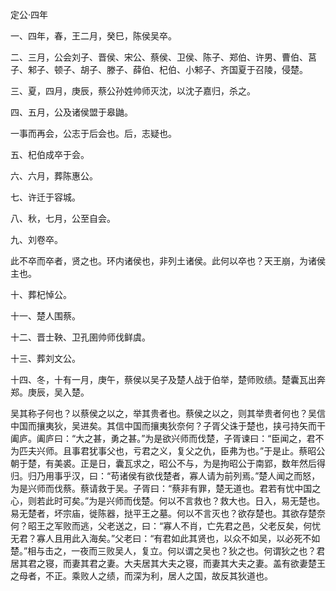

定公·四年

一、四年，春，王二月，癸巳，陈侯吴卒。

二、三月，公会刘子、晋侯、宋公、蔡侯、卫侯、陈子、郑伯、许男、曹伯、莒子、邾子、顿子、胡子、滕子、薛伯、杞伯、小邾子、齐国夏于召陵，侵楚。

三、夏，四月，庚辰，蔡公孙姓帅师灭沈，以沈子嘉归，杀之。

四、五月，公及诸侯盟于皋鼬。

一事而再会，公志于后会也。后，志疑也。

五、杞伯成卒于会。

六、六月，葬陈惠公。

七、许迁于容城。

八、秋，七月，公至自会。

九、刘卷卒。

此不卒而卒者，贤之也。环内诸侯也，非列土诸侯。此何以卒也？天王崩，为诸侯主也。

十、葬杞悼公。

十一、楚人围蔡。

十二、晋士鞅、卫孔圉帅师伐鲜虞。

十三、葬刘文公。

十四、冬，十有一月，庚午，蔡侯以吴子及楚人战于伯举，楚师败绩。楚囊瓦出奔郑。庚辰，吴入楚。

吴其称子何也？以蔡侯之以之，举其贵者也。蔡侯之以之，则其举贵者何也？吴信中国而攘夷狄，吴进矣。其信中国而攘夷狄奈何？子胥父诛于楚也，挟弓持矢而干阖庐。阖庐曰：“大之甚，勇之甚。”为是欲兴师而伐楚，子胥谏曰：“臣闻之，君不为匹夫兴师。且事君犹事父也，亏君之义，复父之仇，臣弗为也。”于是止。蔡昭公朝于楚，有美裘。正是日，囊瓦求之，昭公不与，为是拘昭公于南郢，数年然后得归。归乃用事乎汉，曰：“苟诸侯有欲伐楚者，寡人请为前列焉。”楚人闻之而怒，为是兴师而伐蔡。蔡请救于吴。子胥曰：“蔡非有罪，楚无道也。君若有忧中国之心，则若此时可矣。”为是兴师而伐楚。何以不言救也？救大也。日入，易无楚也。易无楚者，坏宗庙，徙陈器，挞平王之墓。何以不言灭也？欲存楚也。其欲存楚奈何？昭王之军败而逃，父老送之，曰：“寡人不肖，亡先君之邑，父老反矣，何忧无君？寡人且用此入海矣。”父老曰：“有君如此其贤也，以众不如吴，以必死不如楚。”相与击之，一夜而三败吴人，复立。何以谓之吴也？狄之也。何谓狄之也？君居其君之寝，而妻其君之妻。大夫居其大夫之寝，而妻其大夫之妻。盖有欲妻楚王之母者，不正。乘败人之绩，而深为利，居人之国，故反其狄道也。

